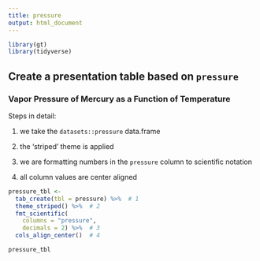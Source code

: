 ```yaml
---
title: pressure
output: html_document
---
```


```r
library(gt)
library(tidyverse)
```


## Create a presentation table based on `pressure`

### Vapor Pressure of Mercury as a Function of Temperature

Steps in detail:

 1. we take the `datasets::pressure` data.frame
 
 2. the 'striped' theme is applied
 
 3. we are formatting numbers in the `pressure` column to scientific notation
 
 4. all column values are center aligned

```r
pressure_tbl <-
  tab_create(tbl = pressure) %>%  # 1
  theme_striped() %>%  # 2
  fmt_scientific(
    columns = "pressure",
    decimals = 2) %>%  # 3
  cols_align_center()  # 4
```

```r
pressure_tbl
```
